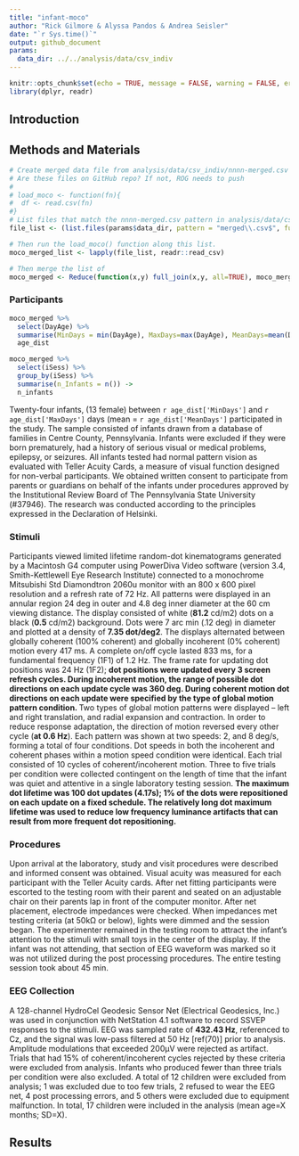 ```yaml
---
title: "infant-moco"
author: "Rick Gilmore & Alyssa Pandos & Andrea Seisler"
date: "`r Sys.time()`"
output: github_document
params: 
  data_dir: ../../analysis/data/csv_indiv
---
```


```r
knitr::opts_chunk$set(echo = TRUE, message = FALSE, warning = FALSE, error = FALSE)
library(dplyr, readr)
```

## Introduction

## Methods and Materials

```r
# Create merged data file from analysis/data/csv_indiv/nnnn-merged.csv
# Are these files on GitHub repo? If not, ROG needs to push
# 
# load_moco <- function(fn){
#  df <- read.csv(fn)
#}
# List files that match the nnnn-merged.csv pattern in analysis/data/csv_indiv/
file_list <- (list.files(params$data_dir, pattern = "merged\\.csv$", full.names = TRUE))

# Then run the load_moco() function along this list.
moco_merged_list <- lapply(file_list, readr::read_csv)

# Then merge the list of 
moco_merged <- Reduce(function(x,y) full_join(x,y, all=TRUE), moco_merged_list)
```

### Participants

```r
moco_merged %>%
  select(DayAge) %>%
  summarise(MinDays = min(DayAge), MaxDays=max(DayAge), MeanDays=mean(DayAge)) ->
  age_dist

moco_merged %>%
  select(iSess) %>%
  group_by(iSess) %>%
  summarise(n_Infants = n()) ->
  n_infants
```
Twenty-four infants, (13  female) between `r age_dist['MinDays']` and `r age_dist['MaxDays']` days (mean = `r age_dist['MeanDays']` participated in the study.
The sample consisted of infants drawn from a database of families in Centre County, Pennsylvania. 
Infants were excluded if they were born prematurely, had a history of serious visual or medical problems, epilepsy, or seizures. 
All infants tested had normal pattern vision as evaluated with Teller Acuity Cards, a measure of visual function designed for non-verbal participants. 
We obtained written consent to participate from parents or guardians on behalf of the infants under procedures approved by the Institutional Review Board of The Pennsylvania State University (#37946). 
The research was conducted according to the principles expressed in the Declaration of Helsinki.

### Stimuli

Participants viewed limited lifetime random-dot kinematograms generated by a Macintosh G4 computer using PowerDiva Video software (version 3.4, Smith-Kettlewell Eye Research Institute) connected to a monochrome Mitsubishi Std Diamondtron 2060u monitor with an 800 x 600 pixel resolution and a refresh rate of 72 Hz. 
All patterns were displayed in an annular region 24 deg in outer and 4.8 deg inner diameter at the 60 cm viewing distance. 
The display consisted of white (**81.2** cd/m2) dots on a black (**0.5** cd/m2) background. Dots were 7 arc min (.12 deg) in diameter and plotted at a density of **7.35 dot/deg2**. 
The displays alternated between globally coherent (100% coherent) and globally incoherent (0% coherent) motion every 417 ms. 
A complete on/off cycle lasted 833 ms, for a fundamental frequency (1F1) of 1.2 Hz. The frame rate for updating dot positions was 24 Hz (1F2); **dot positions were updated every 3 screen refresh cycles. During incoherent motion, the range of possible dot directions on each update cycle was 360 deg. 
During coherent motion dot directions on each update were specified by the type of global motion pattern condition.
** Two types of global motion patterns were displayed -- left and right translation, and radial expansion and contraction. 
In order to reduce response adaptation, the direction of motion reversed every other cycle (**at 0.6 Hz**). 
Each pattern was shown at two speeds: 2, and 8 deg/s, forming a total of four conditions. 
Dot speeds in both the incoherent and coherent phases within a motion speed condition were identical. 
Each trial consisted of 10 cycles of coherent/incoherent motion. Three to five trials per condition were collected contingent on the length of time that the infant was quiet and attentive in a single laboratory testing session. 
**The maximum dot lifetime was 100 dot updates (4.17s); 1% of the dots were repositioned on each update on a fixed schedule. 
The relatively long dot maximum lifetime was used to reduce low frequency luminance artifacts that can result from more frequent dot repositioning.**

<!-- Insert figure of displays -->

### Procedures  

Upon arrival at the laboratory, study and visit procedures were described and informed consent was obtained. 
Visual acuity was measured for each participant with the Teller Acuity cards. 
After net fitting participants were escorted to the testing room with their parent and seated on an adjustable chair on their parents lap in front of the computer monitor.
After net placement, electrode impedances were checked. 
When impedances met testing criteria (at 50kΩ or below), lights were dimmed and the session began. 
The experimenter remained in the testing room to attract the infant's attention to the stimuli with small toys in the center of the display. 
If the infant was not attending, that section of EEG waveform was marked so it was not utilized during the post processing procedures. 
The entire testing session took about 45 min.  

### EEG Collection  

A 128-channel HydroCel Geodesic Sensor Net (Electrical Geodesics, Inc.) was used in conjunction with NetStation 4.1 software to record SSVEP responses to the stimuli. EEG was sampled rate of **432.43 Hz**, referenced to Cz, and the signal was low-pass filtered at 50 Hz [ref(70)] prior to analysis. Amplitude modulations that exceeded 200µV were rejected as artifact. Trials that had 15% of coherent/incoherent cycles rejected by these criteria were excluded from analysis. Infants who produced fewer than three trials per condition were also excluded. A total of 12 children were excluded from analysis; 1 was excluded due to too few trials, 2 refused to wear the EEG net, 4 post processing errors, and 5 others were excluded due to equipment malfunction. In total, 17 children were included in the analysis (mean age=X months; SD=X).

## Results

```r

```

